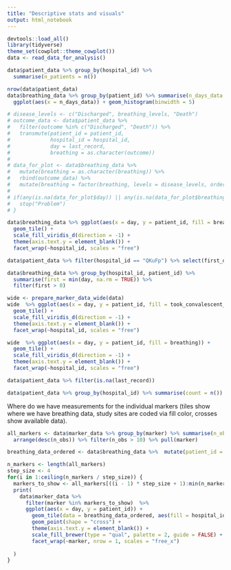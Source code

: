---
title: "Descriptive stats and visuals"
output: html_notebook
---

```{r}
devtools::load_all()
library(tidyverse)
theme_set(cowplot::theme_cowplot())
data <- read_data_for_analysis()
```

```{r}
data$patient_data %>% group_by(hospital_id) %>%
  summarise(n_patients = n())
```


```{r}
nrow(data$patient_data)
data$breathing_data %>% group_by(patient_id) %>% summarise(n_days_data = n(), .groups = "drop") %>%
  ggplot(aes(x = n_days_data)) + geom_histogram(binwidth = 5)
```


```{r}
# disease_levels <- c("Discharged", breathing_levels, "Death")
# outcome_data <- data$patient_data %>% 
#   filter(outcome %in% c("Discharged", "Death")) %>%
#   transmute(patient_id = patient_id, 
#             hospital_id = hospital_id,
#             day = last_record,
#             breathing = as.character(outcome))
#                                                 
# data_for_plot <- data$breathing_data %>% 
#   mutate(breathing = as.character(breathing)) %>%
#   rbind(outcome_data) %>%
#   mutate(breathing = factor(breathing, levels = disease_levels, ordered = TRUE))
# 
# if(any(is.na(data_for_plot$day)) || any(is.na(data_for_plot$breathing))) {
#   stop("Problem")
# }

data$breathing_data %>% ggplot(aes(x = day, y = patient_id, fill = breathing)) + 
  geom_tile() + 
  scale_fill_viridis_d(direction = -1) +
  theme(axis.text.y = element_blank()) +
  facet_wrap(~hospital_id, scales = "free")


```
```{r}
data$patient_data %>% filter(hospital_id == "QKuFp") %>% select(first_day_invasive, last_day_invasive)
```


```{r}
data$breathing_data %>% group_by(hospital_id, patient_id) %>%
  summarise(first = min(day, na.rm = TRUE)) %>%
  filter(first > 0)
```


```{r}
wide <- prepare_marker_data_wide(data)
wide  %>% ggplot(aes(x = day, y = patient_id, fill = took_convalescent_plasma)) + 
  geom_tile() + 
  scale_fill_viridis_d(direction = -1) +
  theme(axis.text.y = element_blank()) +
  facet_wrap(~hospital_id, scales = "free")

wide  %>% ggplot(aes(x = day, y = patient_id, fill = breathing)) + 
  geom_tile() + 
  scale_fill_viridis_d(direction = -1) +
  theme(axis.text.y = element_blank()) +
  facet_wrap(~hospital_id, scales = "free")


```




```{r}
data$patient_data %>% filter(is.na(last_record))
```


```{r}
data$patient_data %>% group_by(hospital_id) %>% summarise(count = n())
```
Where do we have measurements for the individual markers (tiles show where we have breathing data, study sites are coded via fill color, crosses show available data).
```{r}
all_markers <- data$marker_data %>% group_by(marker) %>% summarise(n_obs = n(), .groups = "drop") %>%
  arrange(desc(n_obs)) %>% filter(n_obs > 10) %>% pull(marker)

breathing_data_ordered <- data$breathing_data %>%  mutate(patient_id = factor(patient_id) %>% fct_reorder(hospital_id, .fun = unique))

n_markers <- length(all_markers)
step_size <- 4
for(i in 1:ceiling(n_markers / step_size)) {
  markers_to_show <- all_markers[((i - 1) * step_size + 1):min(n_markers, i * step_size)]
  print(
    data$marker_data %>%
      filter(marker %in% markers_to_show)  %>%
      ggplot(aes(x = day, y = patient_id)) +
        geom_tile(data = breathing_data_ordered, aes(fill = hospital_id)) +
        geom_point(shape = "cross") +
        theme(axis.text.y = element_blank()) +
        scale_fill_brewer(type = "qual", palette = 2, guide = FALSE) +
        facet_wrap(~marker, nrow = 1, scales = "free_x")
      
  )
}
```



